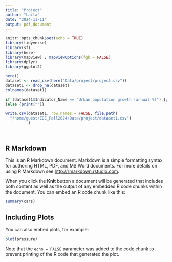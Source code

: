 ```yaml
---
title: "Project"
author: "Laila"
date: "2024-11-11"
output: pdf_document
---
```


```r
knitr::opts_chunk$set(echo = TRUE)
library(tidyverse)
library(sf)
library(here)
library(mapview) ; mapviewOptions(fgb = FALSE)
library(dplyr)
library(ggplot2)

here()
dataset <- read_csv(here("Data/project/project.csv"))
dataset1 <- drop_na(dataset)
colnames(dataset1)

if (dataset1$Indicator_Name == "Urban population growth (annual %)") {ggplot ( data = dataset1, mapping = aes(x= c(1984:2023), y= "Urban population growth (annual %)")) 
}else {print("")}

write.csv(dataset1, row.names = FALSE, file.path(
  "/home/guest/EDE_Fall2024/Data/project/dataset1.csv")
          )

  

```

## R Markdown

This is an R Markdown document. Markdown is a simple formatting syntax for authoring HTML, PDF, and MS Word documents. For more details on using R Markdown see <http://rmarkdown.rstudio.com>.

When you click the **Knit** button a document will be generated that includes both content as well as the output of any embedded R code chunks within the document. You can embed an R code chunk like this:

```r
summary(cars)
```

## Including Plots

You can also embed plots, for example:

```r
plot(pressure)
```

Note that the `echo = FALSE` parameter was added to the code chunk to prevent printing of the R code that generated the plot.
